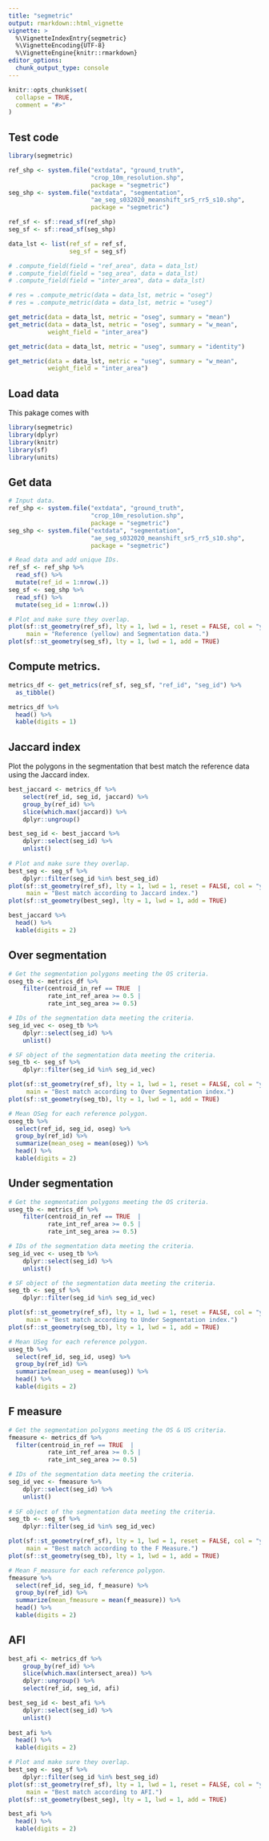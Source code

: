 ```yaml
---
title: "segmetric"
output: rmarkdown::html_vignette
vignette: >
  %\VignetteIndexEntry{segmetric}
  %\VignetteEncoding{UTF-8}
  %\VignetteEngine{knitr::rmarkdown}
editor_options: 
  chunk_output_type: console
---
```


```r
knitr::opts_chunk$set(
  collapse = TRUE,
  comment = "#>"
)
```

## Test code

```r
library(segmetric)

ref_shp <- system.file("extdata", "ground_truth", 
                       "crop_10m_resolution.shp", 
                       package = "segmetric")
seg_shp <- system.file("extdata", "segmentation", 
                       "ae_seg_s032020_meanshift_sr5_rr5_s10.shp",
                       package = "segmetric")

ref_sf <- sf::read_sf(ref_shp)
seg_sf <- sf::read_sf(seg_shp)

data_lst <- list(ref_sf = ref_sf, 
                 seg_sf = seg_sf)

# .compute_field(field = "ref_area", data = data_lst)
# .compute_field(field = "seg_area", data = data_lst)
# .compute_field(field = "inter_area", data = data_lst)

# res = .compute_metric(data = data_lst, metric = "oseg")
# res = .compute_metric(data = data_lst, metric = "useg")

get_metric(data = data_lst, metric = "oseg", summary = "mean")
get_metric(data = data_lst, metric = "oseg", summary = "w_mean", 
           weight_field = "inter_area")

get_metric(data = data_lst, metric = "useg", summary = "identity")

get_metric(data = data_lst, metric = "useg", summary = "w_mean", 
           weight_field = "inter_area")
```




## Load data

This pakage comes with 

```r

library(segmetric)
library(dplyr)
library(knitr)
library(sf)
library(units)

```

## Get data 

```r

# Input data.
ref_shp <- system.file("extdata", "ground_truth", 
                       "crop_10m_resolution.shp", 
                       package = "segmetric")
seg_shp <- system.file("extdata", "segmentation", 
                       "ae_seg_s032020_meanshift_sr5_rr5_s10.shp",
                       package = "segmetric")

# Read data and add unique IDs.
ref_sf <- ref_shp %>%
  read_sf() %>%
  mutate(ref_id = 1:nrow(.))
seg_sf <- seg_shp %>%
  read_sf() %>%
  mutate(seg_id = 1:nrow(.))

# Plot and make sure they overlap.
plot(sf::st_geometry(ref_sf), lty = 1, lwd = 1, reset = FALSE, col = "yellow",
     main = "Reference (yellow) and Segmentation data.")
plot(sf::st_geometry(seg_sf), lty = 1, lwd = 1, add = TRUE)

```



## Compute metrics.

```r

metrics_df <- get_metrics(ref_sf, seg_sf, "ref_id", "seg_id") %>%
  as_tibble()

metrics_df %>%
  head() %>%
  kable(digits = 1)

```



## Jaccard index 

Plot the polygons in the segmentation that best match the reference data using
the Jaccard index.

```r

best_jaccard <- metrics_df %>%
    select(ref_id, seg_id, jaccard) %>%
    group_by(ref_id) %>%
    slice(which.max(jaccard)) %>%
    dplyr::ungroup() 

best_seg_id <- best_jaccard %>%
    dplyr::select(seg_id) %>%
    unlist()
    
# Plot and make sure they overlap.
best_seg <- seg_sf %>%
    dplyr::filter(seg_id %in% best_seg_id)
plot(sf::st_geometry(ref_sf), lty = 1, lwd = 1, reset = FALSE, col = "yellow",
     main = "Best match according to Jaccard index.")
plot(sf::st_geometry(best_seg), lty = 1, lwd = 1, add = TRUE)

best_jaccard %>%
  head() %>%
  kable(digits = 2)

```



## Over segmentation

```r

# Get the segmentation polygons meeting the OS criteria.
oseg_tb <- metrics_df %>%
    filter(centroid_in_ref == TRUE  | 
           rate_int_ref_area >= 0.5 |
           rate_int_seg_area >= 0.5) 

# IDs of the segmentation data meeting the criteria.
seg_id_vec <- oseg_tb %>%
    dplyr::select(seg_id) %>%
    unlist()

# SF object of the segmentation data meeting the criteria.
seg_tb <- seg_sf %>%
    dplyr::filter(seg_id %in% seg_id_vec)

plot(sf::st_geometry(ref_sf), lty = 1, lwd = 1, reset = FALSE, col = "yellow",
     main = "Best match according to Over Segmentation index.")
plot(sf::st_geometry(seg_tb), lty = 1, lwd = 1, add = TRUE)

# Mean OSeg for each reference polygon.
oseg_tb %>%
  select(ref_id, seg_id, oseg) %>%
  group_by(ref_id) %>%
  summarize(mean_oseg = mean(oseg)) %>%
  head() %>%
  kable(digits = 2)

```



## Under segmentation

```r

# Get the segmentation polygons meeting the OS criteria.
useg_tb <- metrics_df %>%
    filter(centroid_in_ref == TRUE  | 
           rate_int_ref_area >= 0.5 |
           rate_int_seg_area >= 0.5) 

# IDs of the segmentation data meeting the criteria.
seg_id_vec <- useg_tb %>%
    dplyr::select(seg_id) %>%
    unlist()

# SF object of the segmentation data meeting the criteria.
seg_tb <- seg_sf %>%
    dplyr::filter(seg_id %in% seg_id_vec)

plot(sf::st_geometry(ref_sf), lty = 1, lwd = 1, reset = FALSE, col = "yellow",
     main = "Best match according to Under Segmentation index.")
plot(sf::st_geometry(seg_tb), lty = 1, lwd = 1, add = TRUE)

# Mean USeg for each reference polygon.
useg_tb %>%
  select(ref_id, seg_id, useg) %>%
  group_by(ref_id) %>%
  summarize(mean_useg = mean(useg)) %>%
  head() %>%
  kable(digits = 2)

```



## F measure

```r

# Get the segmentation polygons meeting the OS & US criteria.
fmeasure <- metrics_df %>%
  filter(centroid_in_ref == TRUE  | 
           rate_int_ref_area >= 0.5 |
           rate_int_seg_area >= 0.5) 

# IDs of the segmentation data meeting the criteria.
seg_id_vec <- fmeasure %>%
    dplyr::select(seg_id) %>%
    unlist()
    
# SF object of the segmentation data meeting the criteria.
seg_tb <- seg_sf %>%
    dplyr::filter(seg_id %in% seg_id_vec)

plot(sf::st_geometry(ref_sf), lty = 1, lwd = 1, reset = FALSE, col = "yellow",
     main = "Best match according to the F Measure.")
plot(sf::st_geometry(seg_tb), lty = 1, lwd = 1, add = TRUE)

# Mean F_measure for each reference polygon.
fmeasure %>%
  select(ref_id, seg_id, f_measure) %>%
  group_by(ref_id) %>%
  summarize(mean_fmeasure = mean(f_measure)) %>%
  head() %>%
  kable(digits = 2)

```



## AFI

```r

best_afi <- metrics_df %>%
    group_by(ref_id) %>%
    slice(which.max(intersect_area)) %>%
    dplyr::ungroup() %>%
    select(ref_id, seg_id, afi)

best_seg_id <- best_afi %>%
    dplyr::select(seg_id) %>%
    unlist()
    
best_afi %>%
  head() %>%
  kable(digits = 2)

# Plot and make sure they overlap.
best_seg <- seg_sf %>%
    dplyr::filter(seg_id %in% best_seg_id)
plot(sf::st_geometry(ref_sf), lty = 1, lwd = 1, reset = FALSE, col = "yellow",
     main = "Best match according to AFI.")
plot(sf::st_geometry(best_seg), lty = 1, lwd = 1, add = TRUE)

best_afi %>%
  head() %>%
  kable(digits = 2)

```
